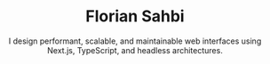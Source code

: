 ---
meta:
  title: "Florian Sahbi – Remote JavaScript / Next.js Developer"
  description: >
    Remote JavaScript developer, specialized in Next.js and headless architectures. 
    I help brands launch or scale their e-commerce platforms, marketplaces, and matching apps.
  canonical: "https://floriansahbi.dev"
  openGraph:
    title: "Florian Sahbi – Remote JavaScript / Next.js Developer"
    description: >
      I build fast (<1.5 s LCP) and scalable front-ends for e-commerce, marketplaces, and web apps.
    url: "https://floriansahbi.dev"
    images:
      - url: "https://floriansahbi.dev/about.jpeg"
        width: 1200
        height: 630
        alt: "Florian Sahbi – Remote JavaScript / Next.js Developer"
    locale: "en_US"
    type: "website"
    siteName: "floriansahbi.dev"
  twitter:
    card: "summary_large_image"
    title: "Florian Sahbi – Remote JavaScript / Next.js Developer"
    description: >
      Remote JavaScript developer, specialized in Next.js and headless architectures.
    images:
      - "https://floriansahbi.dev/about.jpeg"

title: "Florian Sahbi"
seoTitle: "Florian Sahbi – Remote JavaScript / Next.js Developer"
subtitle: "I design performant, scalable, and maintainable web interfaces using Next.js, TypeScript, and headless architectures."
footerNoteLabel: "Pssst… This portfolio’s code reflects how I work."
footerNoteCtaLabel: "Take a peek on GitHub"
footerNoteLink: "https://github.com/FlorianSahbi/floriansahbi-portfolio"
---